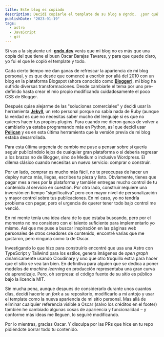 ```yaml
---
title: Este blog es copiado
description: Decidí copiarle el template de su blog a @gndx,  ¿por qué?
publishDate: "2023-01-19"
tags:
  - astro
  - JavaScript
  - git
---
```


Si vas a la siguiente url: **[gndx.dev](https://gndx.dev/)** verás que mi blog no es más que una copia del que tiene el buen Oscar Barajas Tavares, y para que quede claro, yo fui el que le copió el template y todo.

Cada cierto tiempo me dan ganas de refrescar la apariencia de mi blog personal, y es que desde que comencé a escribir por allá del 2010 con un blog en la plataforma Blogspot (ahora conocido como **[Blogger](https://www.blogger.com/)**), mi blog ha sufrido diversas transformaciones. Desde cambiarle el tema por uno pre-definido hasta crear el mío propio modificando cuidadosamente el poco CSS de Blogger.

Después quise alejarme de las "soluciones comerciales" y decidí usar la herramienta **[Jekyll](https://jekyllrb.com/)**, un reto personal porque no sabía nada de Ruby (aunque la verdad es que no necesitas saber mucho del lenguaje si es que no quieres hacer tus propios plugins. Para cuando me dieron ganas de volver a cambiarlo ya estaba programando más en Python, así que decidí usar **[Pelican](https://getpelican.com/)** y es en esta última herramienta que la versión previa de mi blog estaba desarrollada.

Para esta última urgencia de cambio me puse a pensar sobre si quería seguir publicándolo lejos de cualquier gran plataforma o si debería regresar a los brazos no de Blogger, sino de Medium o inclusive Wordpress. El dilema clásico cuando necesitas un nuevo servicio: comprar o construir.

Por un lado, comprar es mucho más fácil, no te preocupas de hacer un deploy nunca más, llegas, escribes tu pieza y listo. Obviamente, tienes que pagar mes a mes por la plataforma y también entregas mucho control de tu contenido al servicio en cuestión. Por otro lado, construir requiere una inversión en tiempo "significativa" pero con mayor nivel de personalización y mayor control sobre tus publicaciones. En mi caso, yo no tendría problema con pagar, pero el urgencia de querer tener todo bajo control me venció.

En mi mente tenía una idea clara de lo que estaba buscando, pero por el momento no me considero con el talento suficiente para implementarlo yo mismo. Así que me puse a buscar inspiración en las páginas web personales de otros creadores de contenido, encontré varias que me gustaron, pero ninguna como la de Oscar.

Investigando lo que hizo para construirlo encontré que usa una Astro con TypeScript y Tailwind para los estilos, genera imágenes de _open graph_ dinámicamente usando Cloudinary y uno que otro truquillo extra para hacer que el sitio se vea tan bien. En definitiva para alguien que se dedica a poner modelos de _machine learning_ en producción representaba una gran curva de aprendizaje. Pero, oh sorpresa: el código fuente de su sitio es público bajo la licencia MIT.

Sin mucha pena, aunque después de considerarlo durante unos cuantos días, decidí hacerle un _fork_ a su repositorio, modificarlo a mi antojo y usar el template como la nueva apariencia de mi sitio personal. Mas allá de eliminar cualquier referencia visible a Oscar (salvo los créditos en el footer) también he cambiado algunas cosas de apariencia y funcionalidad – y conforme más ideas me lleguen, lo seguiré modificando.

Por lo mientras, gracias Oscar. Y disculpa por las PRs que hice en tu repo pidiéndote borrar todo tu contenido.
